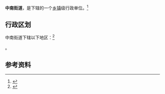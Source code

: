 {{中国乡级行政区|44/01/03/022/000}}

'''中南街道'''，是{{PRC admin/fullname|44/01/03/022/000|3}}下辖的一个[[乡镇|乡镇]]级行政单位。<ref>{{PRC admin/ref sgc|{{PRC admin/parent|44/01/03/022/000}}}}</ref>

== 行政区划 ==

中南街道下辖以下地区：<ref>{{PRC admin/ref sgc|44/01/03/022/000}}</ref>

{{PRC admin/children|44/01/03/022/000}}。

== 参考资料 ==

{{reflist}}

{{行政区划小作品}}
{{PRC admin/navcat|44/01/03/022/000}}